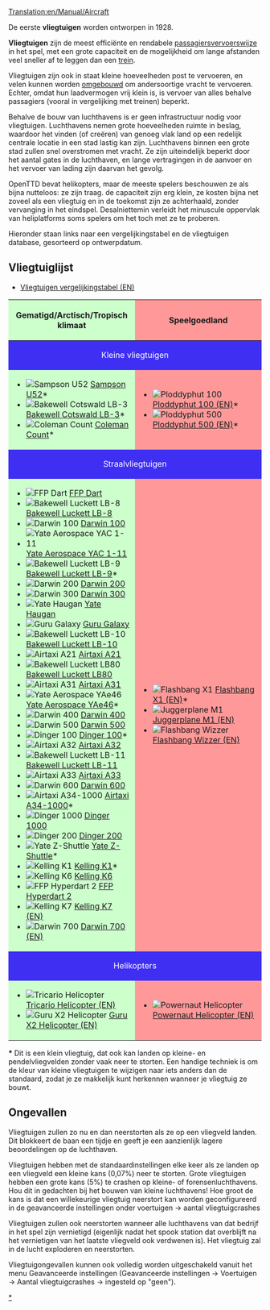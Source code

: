 [[Translation:en/Manual/Aircraft]]
{{nl/Manual/Inhoudsopgave}}

De eerste '''vliegtuigen''' worden ontworpen in 1928.

'''Vliegtuigen''' zijn de meest efficiënte en rendabele [[nl/Manual/Voertuigen|passagiersvervoerswijze]] in het spel, met een grote capaciteit en de mogelijkheid om lange afstanden veel sneller af te leggen dan een [[nl/Manual/Treinen|trein]].

Vliegtuigen zijn ook in staat kleine hoeveelheden post te vervoeren, en velen kunnen worden [[nl/Manual/Voertuig aanpassen|omgebouwd]] om andersoortige vracht te vervoeren. Echter, omdat hun laadvermogen vrij klein is, is vervoer van alles behalve passagiers (vooral in vergelijking met treinen) beperkt.

Behalve de bouw van luchthavens is er geen infrastructuur nodig voor vliegtuigen. Luchthavens nemen grote hoeveelheden ruimte in beslag, waardoor het vinden (of creëren) van genoeg vlak land op een redelijk centrale locatie in een stad lastig kan zijn. Luchthavens binnen een grote stad zullen snel overstromen met vracht. Ze zijn uiteindelijk beperkt door het aantal gates in de luchthaven, en lange vertragingen in de aanvoer en het vervoer van lading zijn daarvan het gevolg.

OpenTTD bevat helikopters, maar de meeste spelers beschouwen ze als bijna nutteloos: ze zijn traag. de capaciteit zijn erg klein, ze kosten bijna net zoveel als een vliegtuig en in de toekomst zijn ze achterhaald, zonder vervanging in het eindspel. Desalniettemin verleidt het minuscule oppervlak van heliplatforms soms spelers om het toch met ze te proberen.

Hieronder staan ​​links naar een vergelijkingstabel en de vliegtuigen database, gesorteerd op ontwerpdatum. 

==Vliegtuiglijst==
*[[en/Manual/Base Set/Aircraft/Air Comparison|Vliegtuigen vergelijkingstabel (EN)]]

{|border="1" cellspacing="2" cellpadding="3" rules="all" style="margin:1em 1em 1em 0; border:solid 1px #AAAAAA;"
!width="50%" style="background: #ccffcc" | Gematigd/Arctisch/Tropisch klimaat
!width="50%" style="background: #ff9999" | Speelgoedland
|-
! colspan="2" style="background: #3e2ff3; color:white" align="center" | Kleine vliegtuigen
|-
| style="background: #ccffcc" |
*[[File:en/Manual/Base Set/Aircraft/JunkersJU52.png|Sampson U52]] [[nl/Manual/Base Set/Aircraft/Sampson U52|Sampson U52]]*
*[[File:en/Manual/Base Set/Aircraft/DouglasDC-3Dakota.png|Bakewell Cotswald LB-3]] [[nl/Manual/Base Set/Aircraft/Bakewell Cotswald LB-3|Bakewell Cotswald LB-3]]*
*[[File:en/Manual/Base Set/Aircraft/VickersViscount.png|Coleman Count]] [[nl/Manual/Base Set/Aircraft/Coleman Count|Coleman Count]]*
| style="background: #ff9999" |
*[[File:en/Manual/Base Set/Aircraft/Ploddyphut100.png|Ploddyphut 100]] [[en/Manual/Base Set/Aircraft/Ploddyphut 100|Ploddyphut 100 (EN)]]*
*[[File:en/Manual/Base Set/Aircraft/Ploddyphut500.png|Ploddyphut 500]][[en/Manual/Base Set/Aircraft/Ploddyphut 500|Ploddyphut 500 (EN)]]*
|-
! colspan="2" style="background: #3e2ff3; color:white" align="center" | Straalvliegtuigen
|-
| style="background: #ccffcc" |
*[[File:en/Manual/Base Set/Aircraft/AërospatialeSE-310Caravelle.png|FFP Dart]] [[nl/Manual/Base Set/Aircraft/FFP Dart|FFP Dart]]
*[[File:en/Manual/Base Set/Aircraft/McDonnellDouglasDC-8.png|Bakewell Luckett LB-8]] [[nl/Manual/Base Set/Aircraft/Bakewell Luckett LB-8|Bakewell Luckett LB-8]]
*[[File:en/Manual/Base Set/Aircraft/Boeing727.png|Darwin 100]] [[nl/Manual/Base Set/Aircraft/Darwin 100|Darwin 100]]
*[[File:en/Manual/Base Set/Aircraft/BritishAerospaceBAC1-11.png|Yate Aerospace YAC 1-11]] [[nl/Manual/Base Set/Aircraft/Yate Aerospace YAC 1-11|Yate Aerospace YAC 1-11]]
*[[File:en/Manual/Base Set/Aircraft/McDonnellDouglasDC-9.png|Bakewell Luckett LB-9]] [[nl/Manual/Base Set/Aircraft/Bakewell Luckett LB-9|Bakewell Luckett LB-9]]*
*[[File:en/Manual/Base Set/Aircraft/Boeing737.png|Darwin 200]] [[nl/Manual/Base Set/Aircraft/Darwin 200|Darwin 200]]
*[[File:en/Manual/Base Set/Aircraft/Boeing747.png|Darwin 300]] [[nl/Manual/Base Set/Aircraft/Darwin 300|Darwin 300]]
*[[File:en/Manual/Base Set/Aircraft/BAC-AërospatialConcorde.png|Yate Haugan]] [[nl/Manual/Base Set/Aircraft/Yate Haugan|Yate Haugan]]
*[[File:en/Manual/Base Set/Aircraft/LockheedTristar.png|Guru Galaxy]] [[nl/Manual/Base Set/Aircraft/Guru Galaxy|Guru Galaxy]]
*[[File:en/Manual/Base Set/Aircraft/McDonnelDouglasDC-10.png|Bakewell Luckett LB-10]] [[nl/Manual/Base Set/Aircraft/Bakewell Luckett LB-10|Bakewell Luckett LB-10]]
*[[File:en/Manual/Base Set/Aircraft/AirbusA300.png|Airtaxi A21]] [[nl/Manual/Base Set/Aircraft/Airtaxi A21|Airtaxi A21]]
*[[File:en/Manual/Base Set/Aircraft/McDonnellDouglasMD80.png|Bakewell Luckett LB80]] [[nl/Manual/Base Set/Aircraft/Bakewell Luckett LB80|Bakewell Luckett LB80]]
*[[File:en/Manual/Base Set/Aircraft/AirbusA300.png|Airtaxi A31]] [[nl/Manual/Base Set/Aircraft/Airtaxi A31|Airtaxi A31]]
*[[File:en/Manual/Base Set/Aircraft/BritishAerospaceBAe46.png|Yate Aerospace YAe46]] [[nl/Manual/Base Set/Aircraft/Yate Aerospace YAe46|Yate Aerospace YAe46]]*
*[[File:en/Manual/Base Set/Aircraft/Boeing757.png|Darwin 400]] [[nl/Manual/Base Set/Aircraft/Darwin 400|Darwin 400]]
*[[File:en/Manual/Base Set/Aircraft/Boeing767.png|Darwin 500]] [[nl/Manual/Base Set/Aircraft/Darwin 500|Darwin 500]]
*[[File:en/Manual/Base Set/Aircraft/Fokker100.png|Dinger 100]] [[nl/Manual/Base Set/Aircraft/Dinger 100|Dinger 100]]*
*[[File:en/Manual/Base Set/Aircraft/AirbusA320.png|Airtaxi A32]] [[nl/Manual/Base Set/Aircraft/Airtaxi A32|Airtaxi A32]]
*[[File:en/Manual/Base Set/Aircraft/McDonnellDouglasMD-11.png|Bakewell Luckett LB-11]] [[nl/Manual/Base Set/Aircraft/Bakewell Luckett LB-11|Bakewell Luckett LB-11]]
*[[File:en/Manual/Base Set/Aircraft/AirbusA330.png|Airtaxi A33]] [[nl/Manual/Base Set/Aircraft/Airtaxi A33|Airtaxi A33]]
*[[File:en/Manual/Base Set/Aircraft/AirbusA330.png|Darwin 600]] [[nl/Manual/Base Set/Aircraft/Darwin 600|Darwin 600]]
*[[File:en/Manual/Base Set/Aircraft/AirTaxiA34-1000.png|Airtaxi A34-1000]] [[nl/Manual/Base Set/Aircraft/Airtaxi A34-1000|Airtaxi A34-1000]]*
*[[File:en/Manual/Base Set/Aircraft/Dinger1000.png|Dinger 1000]] [[nl/Manual/Base Set/Aircraft/Dinger 1000|Dinger 1000]]
*[[File:en/Manual/Base Set/Aircraft/Dinger200.png|Dinger 200]] [[nl/Manual/Base Set/Aircraft/Dinger 200|Dinger 200]]
*[[File:en/Manual/Base Set/Aircraft/YateZ-Shuttle.png|Yate Z-Shuttle]] [[nl/Manual/Base Set/Aircraft/Yate Z-Shuttle|Yate Z-Shuttle]]*
*[[File:en/Manual/Base Set/Aircraft/KellingK1.png|Kelling K1]] [[nl/Manual/Base Set/Aircraft/Kelling K1|Kelling K1]]*
*[[File:en/Manual/Base Set/Aircraft/KellingK6.png|Kelling K6]] [[nl/Manual/Base Set/Aircraft/Kelling K6|Kelling K6]]
*[[File:en/Manual/Base Set/Aircraft/FFPHyperdart2.png|FFP Hyperdart 2]] [[nl/Manual/Base Set/Aircraft/FFP Hyperdart 2|FFP Hyperdart 2]]
*[[File:en/Manual/Base Set/Aircraft/KellingK7.png|Kelling K7]] [[en/Manual/Base Set/Aircraft/Kelling K7|Kelling K7 (EN)]]
*[[File:en/Manual/Base Set/Aircraft/Darwin700.png|Darwin 700]] [[en/Manual/Base Set/Aircraft/Darwin 700|Darwin 700 (EN)]]
| style="background: #ff9999" |
*[[File:en/Manual/Base Set/Aircraft/Flashbang X1.png|Flashbang X1]] [[en/Manual/Base Set/Aircraft/Flashbang X1|Flashbang X1 (EN)]]*
*[[File:en/Manual/Base Set/Aircraft/JuggerplaneM1.png|Juggerplane M1]] [[en/Manual/Base Set/Aircraft/Juggerplane M1|Juggerplane M1 (EN)]]
*[[File:en/Manual/Base Set/Aircraft/Flashbangwizzer.png|Flashbang Wizzer]] [[en/Manual/Base Set/Aircraft/Flashbang Wizzer|Flashbang Wizzer (EN)]]
|-
! colspan="2" style="background: #3e2ff3; color:white" align="center" | Helikopters
|-
| style="background: #ccffcc" |
*[[File:en/Manual/Base Set/Aircraft/SikorskyHelicopter.png|Tricario Helicopter]] [[en/Manual/Base Set/Aircraft/Tricario Helicopter|Tricario Helicopter (EN)]]
*[[File:en/Manual/Base Set/Aircraft/GuruX2Helicopter.png|Guru X2 Helicopter]] [[en/Manual/Base Set/Aircraft/Guru X2 Helicopter|Guru X2 Helicopter (EN)]]
| style="background: #ff9999" |
*[[File:en/Manual/Base Set/Aircraft/Powernauthelicopter.png|Powernaut Helicopter]] [[en/Manual/Base Set/Aircraft/Powernaut Helicopter|Powernaut Helicopter (EN)]]
|}

'''*''' Dit is een klein vliegtuig, dat ook kan landen op kleine- en pendelvliegvelden zonder vaak neer te storten. Een handige techniek is om de kleur van kleine vliegtuigen te wijzigen naar iets anders dan de standaard, zodat je ze makkelijk kunt herkennen wanneer je vliegtuig ze bouwt.

==Ongevallen==

Vliegtuigen zullen zo nu en dan neerstorten als ze op een vliegveld landen. Dit blokkeert de baan een tijdje en geeft je een aanzienlijk lagere beoordelingen op de luchthaven.

Vliegtuigen hebben met de standaardinstellingen elke keer als ze landen op een vliegveld een kleine kans (0,07%) neer te storten. Grote vliegtuigen hebben een grote kans (5%) te crashen op kleine- of forensenluchthavens. Hou dit in gedachten bij het bouwen van kleine luchthavens! Hoe groot de kans is dat een willekeurige vliegtuig neerstort kan worden geconfigureerd in de geavanceerde instellingen onder voertuigen -> aantal vliegtuigcrashes

Vliegtuigen zullen ook neerstorten wanneer alle luchthavens van dat bedrijf in het spel zijn vernietigd (eigenlijk nadat het spook station dat overblijft na het vernietigen van het laatste vliegveld ook verdwenen is). Het vliegtuig zal in de lucht exploderen en neerstorten.

Vliegtuigongevallen kunnen ook volledig worden uitgeschakeld vanuit het menu Geavanceerde instellingen (Geavanceerde instellingen -> Voertuigen -> Aantal vliegtuigcrashes -> ingesteld op "geen"). 

[[Category:nl/Manual/Vliegtuigen|*]]